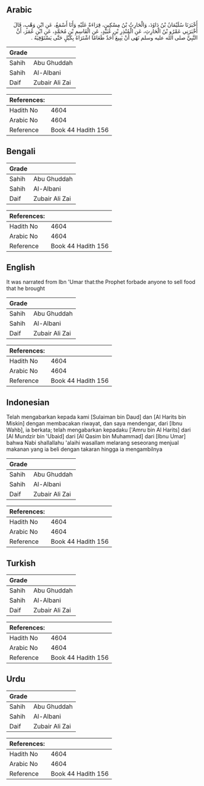 ## Arabic


<div dir="rtl" lang="ar" style={{fontSize:'larger',backgroundColor:'#f8f9fa',padding:20}}>
أَخْبَرَنَا سُلَيْمَانُ بْنُ دَاوُدَ، وَالْحَارِثُ بْنُ مِسْكِينٍ، قِرَاءَةً عَلَيْهِ وَأَنَا أَسْمَعُ، عَنِ ابْنِ وَهْبٍ، قَالَ أَخْبَرَنِي عَمْرُو بْنُ الْحَارِثِ، عَنِ الْمُنْذِرِ بْنِ عُبَيْدٍ، عَنِ الْقَاسِمِ بْنِ مُحَمَّدٍ، عَنِ ابْنِ عُمَرَ، أَنَّ النَّبِيَّ صلى الله عليه وسلم نَهَى أَنْ يَبِيعَ أَحَدٌ طَعَامًا اشْتَرَاهُ بِكَيْلٍ حَتَّى يَسْتَوْفِيَهُ ‏.‏
</div>
<div style={{backgroundColor:'#f8f9fa',padding:20, marginBottom: 10}}><table> <thead> <tr> <th>Grade</th> <th></th> </tr> </thead> <tbody> <tr><td>Sahih</td><td>Abu Ghuddah</td></tr><tr><td>Sahih</td><td>Al-Albani</td></tr><tr><td>Daif</td><td>Zubair Ali Zai</td></tr></tbody></table><table> <thead> <tr> <th>References:</th> <th></th> </tr> </thead> <tbody><tr><td>Hadith No</td><td>4604</td></tr><tr><td>Arabic No</td><td>4604</td></tr><tr><td>Reference</td><td>Book 44 Hadith 156</td></tr></tbody></table></div>

## Bengali


<div dir="ltr" lang="bn" style={{fontSize:'larger',backgroundColor:'#f8f9fa',padding:20}}>

</div>
<div style={{backgroundColor:'#f8f9fa',padding:20, marginBottom: 10}}><table> <thead> <tr> <th>Grade</th> <th></th> </tr> </thead> <tbody> <tr><td>Sahih</td><td>Abu Ghuddah</td></tr><tr><td>Sahih</td><td>Al-Albani</td></tr><tr><td>Daif</td><td>Zubair Ali Zai</td></tr></tbody></table><table> <thead> <tr> <th>References:</th> <th></th> </tr> </thead> <tbody><tr><td>Hadith No</td><td>4604</td></tr><tr><td>Arabic No</td><td>4604</td></tr><tr><td>Reference</td><td>Book 44 Hadith 156</td></tr></tbody></table></div>

## English


<div dir="ltr" lang="en" style={{fontSize:'larger',backgroundColor:'#f8f9fa',padding:20}}>
It was narrated from Ibn 'Umar that:the Prophet forbade anyone to sell food that he brought
</div>
<div style={{backgroundColor:'#f8f9fa',padding:20, marginBottom: 10}}><table> <thead> <tr> <th>Grade</th> <th></th> </tr> </thead> <tbody> <tr><td>Sahih</td><td>Abu Ghuddah</td></tr><tr><td>Sahih</td><td>Al-Albani</td></tr><tr><td>Daif</td><td>Zubair Ali Zai</td></tr></tbody></table><table> <thead> <tr> <th>References:</th> <th></th> </tr> </thead> <tbody><tr><td>Hadith No</td><td>4604</td></tr><tr><td>Arabic No</td><td>4604</td></tr><tr><td>Reference</td><td>Book 44 Hadith 156</td></tr></tbody></table></div>

## Indonesian


<div dir="ltr" lang="id" style={{fontSize:'larger',backgroundColor:'#f8f9fa',padding:20}}>
Telah mengabarkan kepada kami [Sulaiman bin Daud] dan [Al Harits bin Miskin] dengan membacakan riwayat, dan saya mendengar, dari [Ibnu Wahb], ia berkata; telah mengabarkan kepadaku ['Amru bin Al Harits] dari [Al Mundzir bin 'Ubaid] dari [Al Qasim bin Muhammad] dari [Ibnu Umar] bahwa Nabi shallallahu 'alaihi wasallam melarang seseorang menjual makanan yang ia beli dengan takaran hingga ia mengambilnya
</div>
<div style={{backgroundColor:'#f8f9fa',padding:20, marginBottom: 10}}><table> <thead> <tr> <th>Grade</th> <th></th> </tr> </thead> <tbody> <tr><td>Sahih</td><td>Abu Ghuddah</td></tr><tr><td>Sahih</td><td>Al-Albani</td></tr><tr><td>Daif</td><td>Zubair Ali Zai</td></tr></tbody></table><table> <thead> <tr> <th>References:</th> <th></th> </tr> </thead> <tbody><tr><td>Hadith No</td><td>4604</td></tr><tr><td>Arabic No</td><td>4604</td></tr><tr><td>Reference</td><td>Book 44 Hadith 156</td></tr></tbody></table></div>

## Turkish


<div dir="ltr" lang="tr" style={{fontSize:'larger',backgroundColor:'#f8f9fa',padding:20}}>

</div>
<div style={{backgroundColor:'#f8f9fa',padding:20, marginBottom: 10}}><table> <thead> <tr> <th>Grade</th> <th></th> </tr> </thead> <tbody> <tr><td>Sahih</td><td>Abu Ghuddah</td></tr><tr><td>Sahih</td><td>Al-Albani</td></tr><tr><td>Daif</td><td>Zubair Ali Zai</td></tr></tbody></table><table> <thead> <tr> <th>References:</th> <th></th> </tr> </thead> <tbody><tr><td>Hadith No</td><td>4604</td></tr><tr><td>Arabic No</td><td>4604</td></tr><tr><td>Reference</td><td>Book 44 Hadith 156</td></tr></tbody></table></div>

## Urdu


<div dir="rtl" lang="ur" style={{fontSize:'larger',backgroundColor:'#f8f9fa',padding:20}}>

</div>
<div style={{backgroundColor:'#f8f9fa',padding:20, marginBottom: 10}}><table> <thead> <tr> <th>Grade</th> <th></th> </tr> </thead> <tbody> <tr><td>Sahih</td><td>Abu Ghuddah</td></tr><tr><td>Sahih</td><td>Al-Albani</td></tr><tr><td>Daif</td><td>Zubair Ali Zai</td></tr></tbody></table><table> <thead> <tr> <th>References:</th> <th></th> </tr> </thead> <tbody><tr><td>Hadith No</td><td>4604</td></tr><tr><td>Arabic No</td><td>4604</td></tr><tr><td>Reference</td><td>Book 44 Hadith 156</td></tr></tbody></table></div>